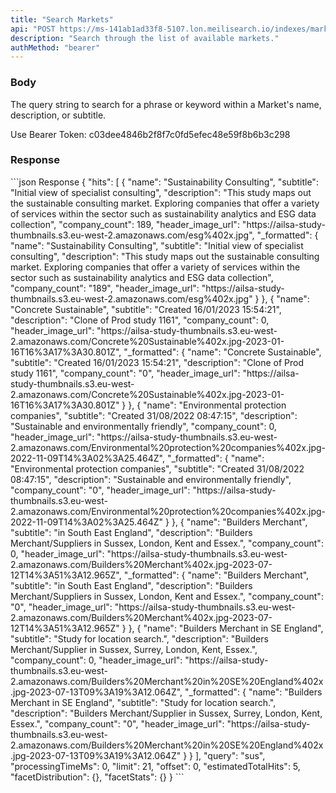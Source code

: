 ```yaml
---
title: "Search Markets"
api: "POST https://ms-141ab1ad33f8-5107.lon.meilisearch.io/indexes/markets/search"
description: "Search through the list of available markets."
authMethod: "bearer"
---
```


### Body

<ParamField body="q" type="string" default="" required>
  The query string to search for a phrase or keyword within a Market's name, description, or subtitle.
</ParamField>

Use Bearer Token: c03dee4846b2f8f7c0fd5efec48e59f8b6b3c298

### Response


<ResponseExample>
  ```json Response
  {
    "hits": [
      {
        "name": "Sustainability Consulting",
        "subtitle": "Initial view of specialist consulting",
        "description": "This study maps out the sustainable consulting market. Exploring companies that offer a variety of services within the sector such as sustainability analytics and ESG data collection",
        "company_count": 189,
        "header_image_url": "https://ailsa-study-thumbnails.s3.eu-west-2.amazonaws.com/esg%402x.jpg",
        "_formatted": {
        "name": "<ais-highlight-0000000000>Sus</ais-highlight-0000000000>tainability Consulting",
        "subtitle": "Initial view of specialist consulting",
        "description": "This study maps out the <ais-highlight-0000000000>sus</ais-highlight-0000000000>tainable consulting market. Exploring companies that offer a variety of services within the sector such as <ais-highlight-0000000000>sus</ais-highlight-0000000000>tainability analytics and ESG data collection",
        "company_count": "189",
        "header_image_url": "https://ailsa-study-thumbnails.s3.eu-west-2.amazonaws.com/esg%402x.jpg"
      }
      },
      {
        "name": "Concrete Sustainable",
        "subtitle": "Created 16/01/2023 15:54:21",
        "description": "Clone of Prod study 1161",
        "company_count": 0,
        "header_image_url": "https://ailsa-study-thumbnails.s3.eu-west-2.amazonaws.com/Concrete%20Sustainable%402x.jpg-2023-01-16T16%3A17%3A30.801Z",
        "_formatted": {
        "name": "Concrete <ais-highlight-0000000000>Sus</ais-highlight-0000000000>tainable",
        "subtitle": "Created 16/01/2023 15:54:21",
        "description": "Clone of Prod study 1161",
        "company_count": "0",
        "header_image_url": "https://ailsa-study-thumbnails.s3.eu-west-2.amazonaws.com/Concrete%20Sustainable%402x.jpg-2023-01-16T16%3A17%3A30.801Z"
      }
      },
      {
        "name": "Environmental protection companies",
        "subtitle": "Created 31/08/2022 08:47:15",
        "description": "Sustainable and environmentally friendly",
        "company_count": 0,
        "header_image_url": "https://ailsa-study-thumbnails.s3.eu-west-2.amazonaws.com/Environmental%20protection%20companies%402x.jpg-2022-11-09T14%3A02%3A25.464Z",
        "_formatted": {
        "name": "Environmental protection companies",
        "subtitle": "Created 31/08/2022 08:47:15",
        "description": "<ais-highlight-0000000000>Sus</ais-highlight-0000000000>tainable and environmentally friendly",
        "company_count": "0",
        "header_image_url": "https://ailsa-study-thumbnails.s3.eu-west-2.amazonaws.com/Environmental%20protection%20companies%402x.jpg-2022-11-09T14%3A02%3A25.464Z"
      }
      },
      {
        "name": "Builders Merchant",
        "subtitle": "in South East England",
        "description": "Builders Merchant/Suppliers in Sussex, London, Kent and Essex.",
        "company_count": 0,
        "header_image_url": "https://ailsa-study-thumbnails.s3.eu-west-2.amazonaws.com/Builders%20Merchant%402x.jpg-2023-07-12T14%3A51%3A12.965Z",
        "_formatted": {
        "name": "Builders Merchant",
        "subtitle": "in South East England",
        "description": "Builders Merchant/Suppliers in <ais-highlight-0000000000>Sus</ais-highlight-0000000000>sex, London, Kent and Essex.",
        "company_count": "0",
        "header_image_url": "https://ailsa-study-thumbnails.s3.eu-west-2.amazonaws.com/Builders%20Merchant%402x.jpg-2023-07-12T14%3A51%3A12.965Z"
      }
      },
      {
        "name": "Builders Merchant in SE England",
        "subtitle": "Study for location search.",
        "description": "Builders Merchant/Supplier in Sussex, Surrey, London, Kent, Essex.",
        "company_count": 0,
        "header_image_url": "https://ailsa-study-thumbnails.s3.eu-west-2.amazonaws.com/Builders%20Merchant%20in%20SE%20England%402x.jpg-2023-07-13T09%3A19%3A12.064Z",
        "_formatted": {
        "name": "Builders Merchant in SE England",
        "subtitle": "Study for location search.",
        "description": "Builders Merchant/Supplier in <ais-highlight-0000000000>Sus</ais-highlight-0000000000>sex, Surrey, London, Kent, Essex.",
        "company_count": "0",
        "header_image_url": "https://ailsa-study-thumbnails.s3.eu-west-2.amazonaws.com/Builders%20Merchant%20in%20SE%20England%402x.jpg-2023-07-13T09%3A19%3A12.064Z"
      }
      }
    ],
    "query": "sus",
    "processingTimeMs": 0,
    "limit": 21,
    "offset": 0,
    "estimatedTotalHits": 5,
    "facetDistribution": {},
    "facetStats": {}
  }
  ```
</ResponseExample>
